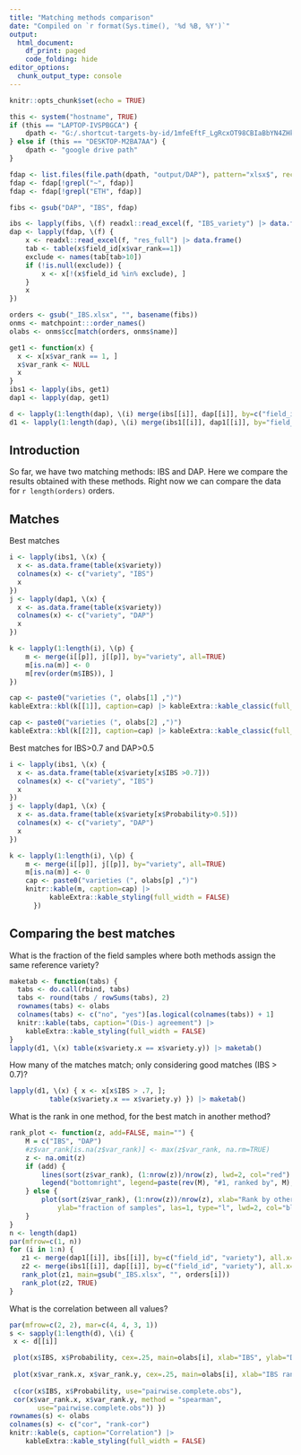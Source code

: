 ```yaml
---
title: "Matching methods comparison"
date: "Compiled on `r format(Sys.time(), '%d %B, %Y')`"
output:
  html_document:
    df_print: paged
    code_folding: hide
editor_options:
  chunk_output_type: console
---
```



```r
knitr::opts_chunk$set(echo = TRUE)

this <- system("hostname", TRUE)
if (this == "LAPTOP-IVSPBGCA") { 
	dpath <- "G:/.shortcut-targets-by-id/1mfeEftF_LgRcxOT98CBIaBbYN4ZHkBr_/share/image"
} else if (this == "DESKTOP-M2BA7AA") {
	dpath <- "google drive path"
}
```


```r
fdap <- list.files(file.path(dpath, "output/DAP"), pattern="xlsx$", recursive=TRUE, full=TRUE)
fdap <- fdap[!grepl("~", fdap)]
fdap <- fdap[!grepl("ETH", fdap)]

fibs <- gsub("DAP", "IBS", fdap)

ibs <- lapply(fibs, \(f) readxl::read_excel(f, "IBS_variety") |> data.frame())
dap <- lapply(fdap, \(f) {
    x <- readxl::read_excel(f, "res_full") |> data.frame()
    tab <- table(x$field_id[x$var_rank==1])
    exclude <- names(tab[tab>10])
    if (!is.null(exclude)) {
    	x <- x[!(x$field_id %in% exclude), ]
    }
    x
})

orders <- gsub("_IBS.xlsx", "", basename(fibs))
onms <- matchpoint:::order_names()
olabs <- onms$cc[match(orders, onms$name)]

get1 <- function(x) {
  x <- x[x$var_rank == 1, ]
  x$var_rank <- NULL
  x
}
ibs1 <- lapply(ibs, get1)
dap1 <- lapply(dap, get1)

d <- lapply(1:length(dap), \(i) merge(ibs[[i]], dap[[i]], by=c("field_id", "ref_id")))
d1 <- lapply(1:length(dap), \(i) merge(ibs1[[i]], dap1[[i]], by="field_id"))
```

## Introduction

So far, we have two matching methods: IBS and DAP. Here we compare the results obtained with these methods. Right now we can compare the data for `r length(orders)` orders.

## Matches 

Best matches 

```r
i <- lapply(ibs1, \(x) {
  x <- as.data.frame(table(x$variety))
  colnames(x) <- c("variety", "IBS")
  x
})
j <- lapply(dap1, \(x) {
  x <- as.data.frame(table(x$variety))
  colnames(x) <- c("variety", "DAP")
  x
})

k <- lapply(1:length(i), \(p) {
    m <- merge(i[[p]], j[[p]], by="variety", all=TRUE)
    m[is.na(m)] <- 0
    m[rev(order(m$IBS)), ]
})
```


<div class = "row">
<div class = "col-md-5">
```r
cap <- paste0("varieties (", olabs[1] ,")")
kableExtra::kbl(k[[1]], caption=cap) |> kableExtra::kable_classic(full_width = F,  position = "right") |> kableExtra::kable_styling(bootstrap_options = c("striped", "hover"))  |> kableExtra::scroll_box(width = "100%", height = "400px")
```
</div>
<div class = "col-md-5">
```r
cap <- paste0("varieties (", olabs[2] ,")")
kableExtra::kbl(k[[2]], caption=cap) |> kableExtra::kable_classic(full_width = F,  position = "right") |> kableExtra::kable_styling(bootstrap_options = c("striped", "hover"))  |> kableExtra::scroll_box(width = "100%", height = "400px")
```
</div></div>


Best matches for IBS>0.7 and DAP>0.5 

```r
i <- lapply(ibs1, \(x) {
  x <- as.data.frame(table(x$variety[x$IBS >0.7]))
  colnames(x) <- c("variety", "IBS")
  x
})
j <- lapply(dap1, \(x) {
  x <- as.data.frame(table(x$variety[x$Probability>0.5]))
  colnames(x) <- c("variety", "DAP")
  x
})

k <- lapply(1:length(i), \(p) {
    m <- merge(i[[p]], j[[p]], by="variety", all=TRUE)
    m[is.na(m)] <- 0
    cap <- paste0("varieties (", olabs[p] ,")")
    knitr::kable(m, caption=cap) |> 
          kableExtra::kable_styling(full_width = FALSE)
      })
```


## Comparing the best matches

What is the fraction of the field samples where both methods assign the same reference variety?

```r
maketab <- function(tabs) {
  tabs <- do.call(rbind, tabs)
  tabs <- round(tabs / rowSums(tabs), 2)
  rownames(tabs) <- olabs
  colnames(tabs) <- c("no", "yes")[as.logical(colnames(tabs)) + 1]
  knitr::kable(tabs, caption="(Dis-) agreement") |> 
    kableExtra::kable_styling(full_width = FALSE)
}
lapply(d1, \(x) table(x$variety.x == x$variety.y)) |> maketab()

```

How many of the matches match; only considering good matches (IBS > 0.7)?

```r
lapply(d1, \(x) { x <- x[x$IBS > .7, ]; 
          table(x$variety.x == x$variety.y) }) |> maketab()

```

What is the rank in one method, for the best match in another method?

```r
rank_plot <- function(z, add=FALSE, main="") {
	M = c("IBS", "DAP")
	#z$var_rank[is.na(z$var_rank)] <- max(z$var_rank, na.rm=TRUE)
	z <- na.omit(z)
	if (add) {
		lines(sort(z$var_rank), (1:nrow(z))/nrow(z), lwd=2, col="red")	
		legend("bottomright", legend=paste(rev(M), "#1, ranked by", M), col=c("blue", "red"), lwd=2)
	} else {
		plot(sort(z$var_rank), (1:nrow(z))/nrow(z), xlab="Rank by other algorithm", 
			ylab="fraction of samples", las=1, type="l", lwd=2, col="blue", main=main)
	}
}
n <- length(dap1)
par(mfrow=c(1, n))
for (i in 1:n) {
   z1 <- merge(dap1[[i]], ibs[[i]], by=c("field_id", "variety"), all.x=TRUE)
   z2 <- merge(ibs1[[i]], dap[[i]], by=c("field_id", "variety"), all.x=TRUE)
   rank_plot(z1, main=gsub("_IBS.xlsx", "", orders[i]))
   rank_plot(z2, TRUE)
}

```


What is the correlation between all values?

```r
par(mfrow=c(2, 2), mar=c(4, 4, 3, 1))
s <- sapply(1:length(d), \(i) {
 x <- d[[i]]

 plot(x$IBS, x$Probability, cex=.25, main=olabs[i], xlab="IBS", ylab="DAP", las=1, col=rgb(1, 0, 0, .25))
 
 plot(x$var_rank.x, x$var_rank.y, cex=.25, main=olabs[i], xlab="IBS rank", ylab="DAP rank", las=1, col=rgb(0, 0, 1, .25))
 
 c(cor(x$IBS, x$Probability, use="pairwise.complete.obs"),
 cor(x$var_rank.x, x$var_rank.y, method = "spearman",
       use="pairwise.complete.obs")) })
rownames(s) <- olabs
colnames(s) <- c("cor", "rank-cor")
knitr::kable(s, caption="Correlation") |> 
    kableExtra::kable_styling(full_width = FALSE)

```

